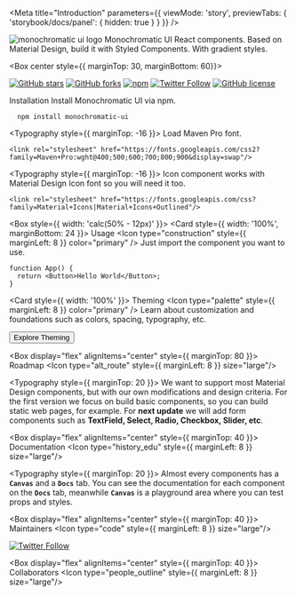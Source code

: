 
<Meta title="Introduction"  parameters={{ 
  viewMode: 'story',
  previewTabs: { 
    'storybook/docs/panel': { 
      hidden: true 
      } 
    } 
  }}
/>

<Box display="flex" justifyContent="center">
  <Image 
    src="https://res.cloudinary.com/kaypacha/image/upload/v1593742285/monochromatic/logo/monochromatic.png"
    alt="monochromatic ui logo"
    height={20}
    width={20}
  />
  <Box display="flex" flexDirection="column" justifyContent="space-between" style={{ marginLeft: 40 }}>
    <Typography style={{ fontSize: 56, fontWeight: 700, lineHeight: 0.7 }} variant="h1" color="primary">
      Monochromatic UI
    </Typography>
    <Typography style={{ fontWeight: 500, width: '90%' }} variant="h4" color="shade1">
      React components. Based on Material Design, build it with Styled Components.
      <Typography as="span" style={{ fontWeight: 500, marginLeft: 6 }} variant="h4" color={{ from: "black", to: "tint1", direction: "right" }}>
        With gradient styles.
      </Typography>
    </Typography>
  </Box>
</Box>

<Box center style={{ marginTop: 30, marginBottom: 60}}>

[![GitHub stars](https://img.shields.io/github/stars/ByeBye-Sama/monochromatic?color=94D5CD&logo=github&style=for-the-badge)](https://github.com/ByeBye-Sama/monochromatic/stargazers)
[![GitHub forks](https://img.shields.io/github/forks/ByeBye-Sama/monochromatic?color=5EC0B4&logo=github&style=for-the-badge)](https://github.com/ByeBye-Sama/monochromatic/network)
[![npm](https://img.shields.io/npm/v/monochromatic-ui?color=%2329AC9C&style=for-the-badge)](https://www.npmjs.com/package/monochromatic-ui)
[![Twitter Follow](https://img.shields.io/twitter/follow/monochromaticui?color=1E8175&label=Twitter&logo=twitter&logoColor=FFFFFF&style=for-the-badge)](https://twitter.com/intent/user?screen_name=monochromaticui)
[![GitHub license](https://img.shields.io/github/license/ByeBye-Sama/monochromatic?color=%2314564E&style=for-the-badge)](https://github.com/ByeBye-Sama/monochromatic/blob/master/LICENSE)


</Box>

<Box display="flex" justifyContent="space-between">
<Card style={{ width: 'calc(50% - 12px)' }}>
  <CardContent style={{ height: 465 }}>
    <Box display="flex" alignItems="center">
      <Typography variant="h5">
        Installation
      </Typography>
      <Icon type="get_app" style={{ marginLeft: 8 }} color="primary" />
    </Box>
    <Typography>
      Install Monochromatic UI via npm.
    </Typography>

      npm install monochromatic-ui

  <Typography style={{ marginTop: -16 }}>
    Load Maven Pro font.
  </Typography>

    <link rel="stylesheet" href="https://fonts.googleapis.com/css2?family=Maven+Pro:wght@400;500;600;700;800;900&display=swap"/>

  <Typography style={{ marginTop: -16 }}>
    Icon component works with Material Design Icon font so you will need it too.
  </Typography>

    <link rel="stylesheet" href="https://fonts.googleapis.com/css?family=Material+Icons|Material+Icons+Outlined"/>

  </CardContent>
</Card>

<Box style={{ width: 'calc(50% - 12px)' }}>
<Card style={{ width: '100%', marginBottom: 24 }}>
  <CardContent>
    <Box display="flex" alignItems="center">
      <Typography variant="h5">
        Usage
      </Typography>
      <Icon type="construction" style={{ marginLeft: 8 }} color="primary" />
    </Box>
    <Typography>
      Just import the component you want to use.
    </Typography>


    function App() {
      return <Button>Hello World</Button>;
    }
  </CardContent>
</Card>

<Card style={{ width: '100%' }}>
  <CardContent>
    <Box display="flex" alignItems="center">
      <Typography variant="h5">
        Theming
      </Typography>
      <Icon type="palette" style={{ marginLeft: 8 }} color="primary" />
    </Box>
    <Typography>
      Learn about customization and foundations such as colors, spacing, typography, etc.
    </Typography>
  </CardContent>
  <CardActions>

  [<Button variant="text" color="shade1">Explore Theming</Button>](/?path=/docs/system-theme--palette)

  </CardActions>
</Card>
</Box>
</Box>

<Box display="flex" alignItems="center" style={{ marginTop: 80 }}>
  <Typography variant="h3">
    Roadmap
  </Typography>
  <Icon type="alt_route" style={{ marginLeft: 8 }} size="large"/>
</Box>

<Divider />

<Typography style={{ marginTop: 20 }}>
  We want to support most Material Design components, but with our own modifications and design criteria. 
  For the first version we focus on build basic components, so you can build static web pages, for example.
  For <b>next update</b> we will add form components such as <b>TextField, Select, Radio, Checkbox, Slider, etc</b>.
</Typography>

<Box display="flex" alignItems="center" style={{ marginTop: 40 }}>
  <Typography variant="h3">
    Documentation
  </Typography>
  <Icon type="history_edu" style={{ marginLeft: 8 }} size="large"/>
</Box>

<Divider />

<Typography style={{ marginTop: 20 }}>
  Almost every components has a <b>`Canvas`</b> and a <b>`Docs`</b> tab. You can see the documentation for each component on the <b>`Docs`</b> tab, 
  meanwhile <b>`Canvas`</b> is a playground area where you can test props and styles.
</Typography>

<Box display="flex" alignItems="center" style={{ marginTop: 40 }}>
  <Typography variant="h3">
    Maintainers
  </Typography>
  <Icon type="code" style={{ marginLeft: 8 }} size="large"/>
</Box>

<Divider />

<a href="https://github.com/ByeBye-Sama" target="_blank">
<Avatar style={{ marginTop: 20 }} size={10} src="https://avatars0.githubusercontent.com/u/19353687?s=460&u=5b414c11f7595ced350cbe720a3d7c2f14c6b0fa&v=4" />
</a>

[![Twitter Follow](https://img.shields.io/twitter/follow/byebye_sama?color=29AC9C&label=Twitter&logo=twitter&logoColor=29AC9C&style=for-the-badge)](https://twitter.com/intent/user?screen_name=byebye_sama)


<Box display="flex" alignItems="center" style={{ marginTop: 40 }}>
  <Typography variant="h3">
    Collaborators
  </Typography>
  <Icon type="people_outline" style={{ marginLeft: 8 }} size="large"/>
</Box>

<Divider />

<a href="https://github.com/sklpcc" target="_blank">
<Avatar style={{ marginTop: 20 }} size={6} src="https://avatars3.githubusercontent.com/u/7380924?s=400&u=aae123b387dc046f7f354ab7b85b580af995fd52&v=4" />
</a>
